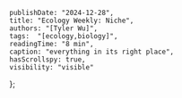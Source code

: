     publishDate: "2024-12-28",
    title: "Ecology Weekly: Niche",
    authors: "[Tyler Wu]",
    tags:  "[ecology,biology]",
    readingTime: "8 min",
    caption: "everything in its right place",
    hasScrollspy: true,
    visibility: "visible"
};

